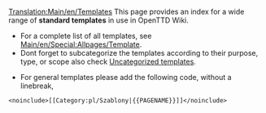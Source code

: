 [[Translation:Main/en/Templates]]
This page provides an index for a wide range of '''standard templates''' in use in OpenTTD Wiki.

* For a complete list of all templates, see [[Main/en/Special:Allpages/Template]]. 
* Dont forget to subcategorize the templates according to their purpose, type, or scope also check [[Main/en/Special:Uncategorizedtemplates|Uncategorized templates]].


* For general templates please add the following code, without a linebreak, 
<pre>
<noinclude>[[Category:pl/Szablony|{{PAGENAME}}]]</noinclude>
</pre>